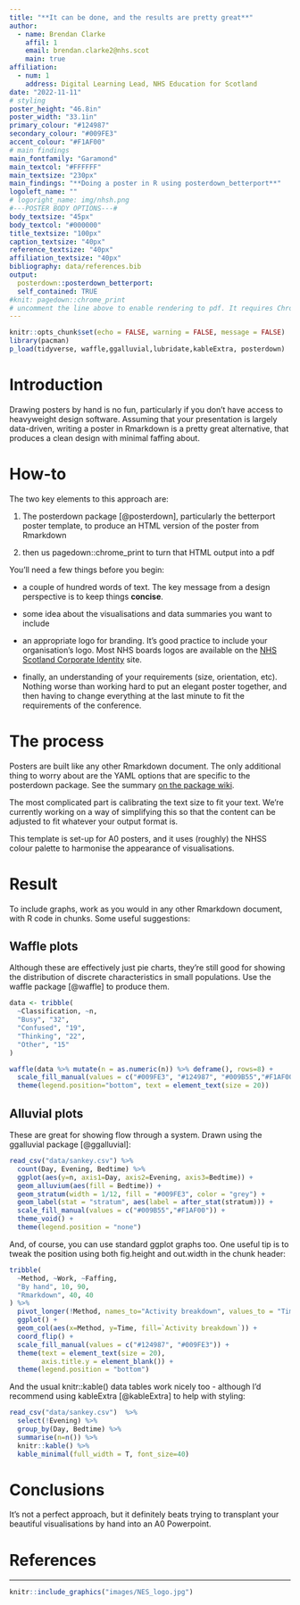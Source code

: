 ---
title: "**It can be done, and the results are pretty great**"
author: 
  - name: Brendan Clarke
    affil: 1
    email: brendan.clarke2@nhs.scot
    main: true
affiliation:
  - num: 1
    address: Digital Learning Lead, NHS Education for Scotland
date: "2022-11-11"
# styling
poster_height: "46.8in"
poster_width: "33.1in"
primary_colour: "#124987"
secondary_colour: "#009FE3"
accent_colour: "#F1AF00"
# main findings
main_fontfamily: "Garamond"
main_textcol: "#FFFFFF"
main_textsize: "230px"
main_findings: "**Doing a poster in R using posterdown_betterport**"
logoleft_name: ""
# logoright_name: img/nhsh.png
#---POSTER BODY OPTIONS---#
body_textsize: "45px"
body_textcol: "#000000"
title_textsize: "100px"
caption_textsize: "40px"
reference_textsize: "40px"
affiliation_textsize: "40px"
bibliography: data/references.bib
output: 
  posterdown::posterdown_betterport:
  self_contained: TRUE
#knit: pagedown::chrome_print
# uncomment the line above to enable rendering to pdf. It requires Chrome - and so won't work on Rstudio cloud.
---

```{r setup, include=FALSE}
knitr::opts_chunk$set(echo = FALSE, warning = FALSE, message = FALSE)
library(pacman)
p_load(tidyverse, waffle,ggalluvial,lubridate,kableExtra, posterdown)
```

# Introduction

Drawing posters by hand is no fun, particularly if you don't have access to heavyweight design software. Assuming that your presentation is largely data-driven, writing a poster in Rmarkdown is a pretty great alternative, that produces a clean design with minimal faffing about.

# How-to

The two key elements to this approach are:

1.  The posterdown package [@posterdown], particularly the betterport poster template, to produce an HTML version of the poster from Rmarkdown

2.  then us pagedown::chrome_print to turn that HTML output into a pdf

You'll need a few things before you begin:

-   a couple of hundred words of text. The key message from a design perspective is to keep things **concise**.

-   some idea about the visualisations and data summaries you want to include

-   an appropriate logo for branding. It's good practice to include your organisation's logo. Most NHS boards logos are available on the [NHS Scotland Corporate Identity](https://www.nhsscotlandci.scot.nhs.uk/digital-assets/nhs-scotland/) site.

-   finally, an understanding of your requirements (size, orientation, etc). Nothing worse than working hard to put an elegant poster together, and then having to change everything at the last minute to fit the requirements of the conference.

# The process

Posters are built like any other Rmarkdown document. The only additional thing to worry about are the YAML options that are specific to the posterdown package. See the summary [on the package wiki](https://github.com/brentthorne/posterdown/wiki).

The most complicated part is calibrating the text size to fit your text. We're currently working on a way of simplifying this so that the content can be adjusted to fit whatever your output format is.

This template is set-up for A0 posters, and it uses (roughly) the NHSS colour palette to harmonise the appearance of visualisations.

# Result

To include graphs, work as you would in any other Rmarkdown document, with R code in chunks. Some useful suggestions:

## Waffle plots

Although these are effectively just pie charts, they're still good for showing the distribution of discrete characteristics in small populations. Use the waffle package [@waffle] to produce them.

```{r out.width='90%', fig.cap='Example of an analyst population', fig.align='center'}
data <- tribble(
  ~Classification, ~n,
  "Busy", "32", 
  "Confused", "19",
  "Thinking", "22",
  "Other", "15"
)

waffle(data %>% mutate(n = as.numeric(n)) %>% deframe(), rows=8) +
  scale_fill_manual(values = c("#009FE3", "#124987", "#009B55","#F1AF00"), name="") +
  theme(legend.position="bottom", text = element_text(size = 20))

```

## Alluvial plots

These are great for showing flow through a system. Drawn using the ggalluvial package [@ggalluvial]:

```{r out.width="80%", fig.cap='After-work outcomes', fig.align='center'}
read_csv("data/sankey.csv") %>%
  count(Day, Evening, Bedtime) %>%
  ggplot(aes(y=n, axis1=Day, axis2=Evening, axis3=Bedtime)) +
  geom_alluvium(aes(fill = Bedtime)) +
  geom_stratum(width = 1/12, fill = "#009FE3", color = "grey") +
  geom_label(stat = "stratum", aes(label = after_stat(stratum))) +
  scale_fill_manual(values = c("#009B55","#F1AF00")) +
  theme_void() +
  theme(legend.position = "none")
```

And, of course, you can use standard ggplot graphs too. One useful tip is to tweak the position using both fig.height and out.width in the chunk header:

```{r fig.height=3, out.width="100%", fig.cap="Effects on the poster-building process"}
tribble(
  ~Method, ~Work, ~Faffing,
  "By hand", 10, 90,
  "Rmarkdown", 40, 40
) %>%
  pivot_longer(!Method, names_to="Activity breakdown", values_to = "Time") %>%
  ggplot() +
  geom_col(aes(x=Method, y=Time, fill=`Activity breakdown`)) +
  coord_flip() +
  scale_fill_manual(values = c("#124987", "#009FE3")) + 
  theme(text = element_text(size = 20),
        axis.title.y = element_blank()) +
  theme(legend.position = "bottom")
```

And the usual knitr::kable() data tables work nicely too - although I'd recommend using kableExtra [@kableExtra] to help with styling:

```{r}

read_csv("data/sankey.csv")  %>%
  select(!Evening) %>%
  group_by(Day, Bedtime) %>%
  summarise(n=n()) %>%
  knitr::kable() %>%
  kable_minimal(full_width = T, font_size=40)

```

# Conclusions

It's not a perfect approach, but it definitely beats trying to transplant your beautiful visualisations by hand into an A0 Powerpoint.

# References

::: {#refs}
:::

------------------------------------------------------------------------

```{r out.width='50%', fig.align='center'}
knitr::include_graphics("images/NES_logo.jpg")
```
